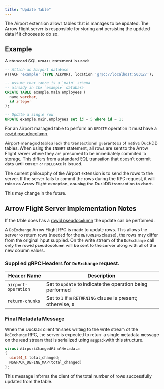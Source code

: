 ```yaml
---
title: "Update Table"
---
```


The Airport extension allows tables that is manages to be updated.  The Arrow Flight server is responsible for storing and persisting the updated data if it chooses to do so.


## Example

A standard SQL `UPDATE` statement is used:

```sql
-- Attach an Airport database
ATTACH 'example' (TYPE AIRPORT, location 'grpc://localhost:50312/');

-- Assume that there is a `main` schema
-- already in the `example` database
CREATE TABLE example.main.employees (
  name varchar,
  id integer
);

-- Update a single row
UPDATE example.main.employees set id = 5 where id = 1;
```

::: {.callout-caution}
For an Airport managed table to perform an `UPDATE` operation it must have a [`rowid` pseudocolumn](table_row_ids.qmd).
:::

::: {.callout-tip}
Airport-managed tables lack the transactional guarantees of native DuckDB tables. When using the `INSERT` statement, all rows are sent to the Arrow Flight server where they are presumed to be immediately commited to storage. This differs from a standard SQL transation that doesn't commit data until `COMMIT` or `ROLLBACK` is issued.

The current philosophy of the Airport extension is to send the rows to the server. If the server fails to commit the rows during the RPC request, it will raise an Arrow Flight exception, causing the DuckDB transaction to abort.

This may change in the future.
:::


## Arrow Flight Server Implementation Notes

If the table does has a [rowid pseudocolumn](table_row_ids.qmd) the update can be performed.

A `DoExchange` Arrow Flight RPC is made to update rows. This allows the server to return rows (needed for the `RETURNING` clause), the rows may differ from the original input supplied.  On the write stream of the `DoExchange` call only the rowid pseudocolumn will be sent to the server along with all of the new column values.

### Supplied gRPC Headers for `DoExchange` request.

| Header Name        | Description                              |
|-----------------|--------------------------------------------------|
| `airport-operation` | Set to `update` to indicate the operation being performed |
| `return-chunks`   | Set to `1` if a `RETURNING` clause is present; otherwise, `0` |

### Final Metadata Message

When the DuckDB client finishes writing to the write stream of the `DoExchange` RPC, the server is expected to return a single metadata message on the read stream that is serialized using `msgpack`with this structure.

```c++
struct AirportChangedFinalMetadata
{
  uint64_t total_changed;
  MSGPACK_DEFINE_MAP(total_changed)
};
```
This message informs the client of the total number of rows successfully updated from the table.